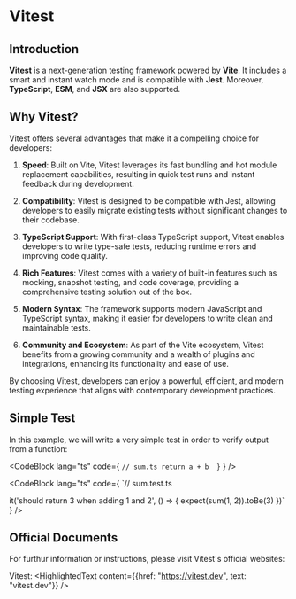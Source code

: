
# Vitest

## Introduction

**Vitest** is a next-generation testing framework powered by **Vite**. It includes a smart and instant watch mode and is compatible with **Jest**. Moreover, **TypeScript**, **ESM**, and **JSX** are also supported.

## Why Vitest?

Vitest offers several advantages that make it a compelling choice for developers:

1. **Speed**: Built on Vite, Vitest leverages its fast bundling and hot module replacement capabilities, resulting in quick test runs and instant feedback during development.

2. **Compatibility**: Vitest is designed to be compatible with Jest, allowing developers to easily migrate existing tests without significant changes to their codebase.

3. **TypeScript Support**: With first-class TypeScript support, Vitest enables developers to write type-safe tests, reducing runtime errors and improving code quality.

4. **Rich Features**: Vitest comes with a variety of built-in features such as mocking, snapshot testing, and code coverage, providing a comprehensive testing solution out of the box.

5. **Modern Syntax**: The framework supports modern JavaScript and TypeScript syntax, making it easier for developers to write clean and maintainable tests.

6. **Community and Ecosystem**: As part of the Vite ecosystem, Vitest benefits from a growing community and a wealth of plugins and integrations, enhancing its functionality and ease of use.

By choosing Vitest, developers can enjoy a powerful, efficient, and modern testing experience that aligns with contemporary development practices.

## Simple Test

In this example, we will write a very simple test in order to verify output from a function: 

<CodeBlock lang="ts" code={
`// sum.ts
    return a + b 
}`
} />

<CodeBlock lang="ts" code={
`// sum.test.ts

it('should return 3 when adding 1 and 2', () => {
    expect(sum(1, 2)).toBe(3)
})`
} />

## Official Documents

For furthur information or instructions, please visit Vitest's official websites:

Vitest: <HighlightedText content={{href: "https://vitest.dev", text: "vitest.dev"}} />